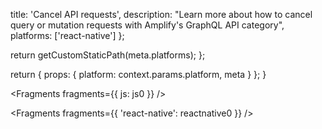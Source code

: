 
  title: 'Cancel API requests',
  description:
    "Learn more about how to cancel query or mutation requests with Amplify's GraphQL API category",
  platforms: ['react-native']
};

  return getCustomStaticPath(meta.platforms);
};

  return {
    props: {
      platform: context.params.platform,
      meta
    }
  };
}


<Fragments fragments={{ js: js0 }} />


<Fragments fragments={{ 'react-native': reactnative0 }} />
